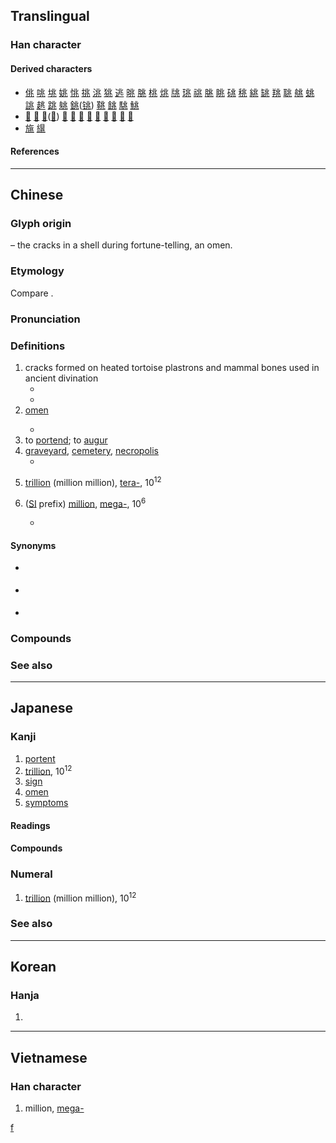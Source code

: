 {{also|北|𫤬}}
{{character info}}
==Translingual==

===Han character===
{{Han char|rn=10|rad=儿|as=04|sn=6|four=32113|canj=LMUO|ids=⿻儿⿱丷八,⿻儿⿰冫⿱丿丶}}

====Derived characters====
* [[佻]] [[咷]] [[垗]] [[姚]] [[恌]] [[挑]] [[洮]] [[狣]] [[逃]] [[晀]] [[朓]] [[桃]] [[烑]] [[㸠]] [[珧]] [[祧]] [[脁]] [[眺]] [[䂪]] [[䄻]] [[絩]] [[罀]] [[䍮]] [[聎]] [[䑬]] [[䖴]] [[誂]] [[趒]] [[跳]] [[䠷]] [[銚]]([[铫]]) [[鞉]] [[餆]] [[駣]] [[鮡]]
* [[𡭰]] [[覜]] [[頫]]([[𫖯]]) [[鴵]] [[鼗]] [[宨]] [[庣]] [[晁]] [[㿡]] [[窕]] [[筄]] [[雿]]
* [[旐]] [[繉]]

====References====
{{Han ref|kx=0124.030|dkj=01347|dj=0260.040|hdz=10268.020|uh=5146}}

----

==Chinese==
{{zh-forms|alt=𠧞,𡉵,𡊥}}
{{zh-wp}}
{{zh-wp|zh:兆 (前綴)|en:Mega-}}

===Glyph origin===
{{Han etym}}
{{liushu|p}} – the cracks in a shell during fortune-telling, an omen.

===Etymology===
Compare {{cog|cdm|ह्रावःसा||to forebode; to portend ill fortune|tr=hrawʔ‑}}.

===Pronunciation===
{{zh-pron
|m=zhào
|c=siu6
|h=pfs=seu;gd=sau4
|md=diêu
|mn=xm,zz,tw:tiāu/qz:tiǎu
|mn-t=diao6/diou6
|mn-t_note=diao6 - Shantou; diou6 - Chaozhou
|mc=y
|oc=y
|ma=
|cat=n,num
}}

===Definitions===
{{zh-hanzi}}

# cracks formed on heated tortoise plastrons and mammal bones used in ancient divination
#* {{zh-x|是 月 也，命 大{tài}史 釁 龜-策，占{zhān}-兆 審-卦 吉凶。|In this month orders are given to the Grand Scribe to smear with blood the tortoise-shells and divining stalks, and by interpreting the '''indications''' of the former and examining the figures formed by the latter, to determine the good and evil of their intimations.|ref=Liji-L}}
#* {{zh-x|是以 不 擇 時日，不 占{zhān} 卦-兆，不 謀 所-始，不 議 所-終。|That being so, there was no selecting of [auspicious] times and days, no divining by trigrams or '''shell cracks''', no scheming about where to begin, no discussion of where to end.|ref=Huainanzi}}
# [[omen]]
#: {{zh-x|吉兆|auspicious omen}}
#* {{zh-x|相 陰陽，占{zhān} 祲-兆，鑽 龜 陳 卦，主 攘擇 五-卜，知 其 吉凶 妖-祥，傴-巫 跛-擊 之 事 也。|The work of the hunchbacked shamans and lame-footed seers is to assess the yin and the yang, to divine the omens and '''portents''', to drill the tortoise-shells and lay out the hexagrams, to preside over ceremonies for warding off ills, selecting lucky days, and the five prognostications, and to know good and bad fortune, the auspicious and the inauspicious.|ref=Xunzi}}
# to [[portend]]; to [[augur]]
# [[graveyard]], [[cemetery]], [[necropolis]]
#* {{zh-x|吾 力 能 改葬，終 葬 汝 於 先人 之 兆，然後 惟其 所-願。|If I could rebury, I would rebury you in our ancestors' '''graveyard'''; only then would it be satisfactory.|ref={{lang|zh|{{lw|zh|韓愈}}}} {{w|Han Yu}} {{lang|zh|《{{lw|zh|s:祭十二郎文|祭十二郎文}}》}} "Funeral Oration for my Twelfth Nephew", 803 CE.}}
# {{lb|zh|chiefly|Taiwan}} [[trillion]] (million million), [[tera-]], 10<sup>12</sup>
# {{lb|zh|Mainland China}} ([[International System of Units|SI]] prefix) [[million]], [[mega-]], 10<sup>6</sup>
#* {{zh-x|專 惟 君 而 無 他 兮，又 眾兆 之 所-讎。|I thought of my prince alone, and of no other; and that, too, was a thing that the mob of '''hundreds of myriads''' abhorred.|ref=Chuci-H}}

====Synonyms====
* {{sense|trillion}} {{q|Mainland China}} {{zh-l|萬億}}
* {{sense|tera-}} {{q|Mainland China}} {{zh-l|太}}
* {{sense|mega-}} {{q|Taiwan}} {{zh-l|百萬}}

===Compounds===
{{zh-der|兆基|京兆|兆候|五日京兆|兆頭|兆域|兆亂|坼兆|徵兆|凶兆|宅兆|兆赫|惡兆|先兆|喜兆|京兆尹|好兆頭|兆民|夢兆熊羆|兆朕|吉兆|夢兆|壇兆|不祥之兆|億兆|前兆|敗兆|祲兆|朕兆|發兆|病兆|瑞兆|飛騰之兆|蘭兆|警兆|端兆|龜兆|預兆|萌兆|瑞雪兆豐年}}

===See also===
{{zh-numerals-10^4}}

{{cln|zh|numeral symbols}}

----

==Japanese==
{{wp|lang=ja}}

===Kanji===
{{ja-kanji|grade=4|rs=儿04}}

# [[portent]]
# [[trillion]], 10<sup>12</sup>
# [[sign]]
# [[omen]]
# [[symptom]]s

====Readings====
{{ja-readings
|goon=じょう<でう
|kanon=ちょう<てう
|kun=きざ-す, きざ-し
|nanori=とき, よし
}}

====Compounds====
{{der4|ja|
|{{ja-r|兆%候|ちょう%こう|[[symptom]], [[indication]]}}
|{{ja-r|兆%民|ちょう%みん|[[everybody]]}}
|{{ja-r|慶%兆|けい%ちょう|[[auspicious]] [[omen]]}}
|{{ja-r|吉%兆|きっ%ちょう|[[good]] [[omen]], [[auspicious]]}}
|{{ja-r|兆し|きざし|[[sign]], [[omen]]}}
|{{ja-r|凶%兆|きょう%ちょう|[[ill]] [[omen]], [[inauspicious]]}}
|{{ja-r|億%兆|おく%ちょう|[[the masses]], the [[people]]}}
|{{ja-r|衰%兆|すい%ちょう|[[signs]] of [[decline]]}}
|{{ja-r|前%兆|ぜん%ちょう|[[harbinger]]}}
|{{ja-r|瑞%兆|ずい%ちょう|[[felicitous]] [[omen]]}}
}}

===Numeral===
{{ja-pos|numeral|ちょう}}

# [[trillion]] (million million), 10<sup>12</sup>
#: {{ja-usex|5000'''兆'''円%欲しい！|ご-せん-'''ちょう'''-えん %ほし.い！|I want 5,000,'''000,000,000,000''' yen! {{q|internet meme}}}}

===See also===
{{ja-number-number:兆}}

[[Category:Japanese numeral symbols|f]]

----

==Korean==

===Hanja===
{{ko-hanja|조}}

# {{ko-hanja form of|조|a trillion}}

----

==Vietnamese==

===Han character===
{{vi-readings|reading=[[triệu]], [[diệu]], [[điềm]], [[giệu]]|rs=儿04}}

# million, [[mega-]]